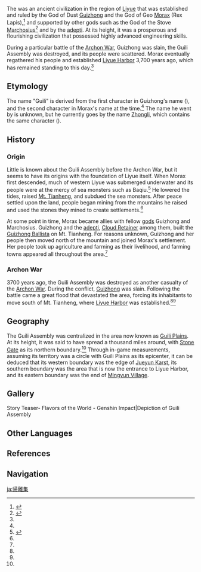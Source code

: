 {{Terminology Infobox
|image        = Guili Assembly.png
|type         = Ancient Civilizations
|type2        = Lore
|region       = Liyue
}}
The {{Lang|'''Guili Assembly'''|zh=归离集|zh_rm=Guīlí-jí}} was an ancient civilization in the region of [[Liyue]] that was established and ruled by the God of Dust [[Guizhong]] and the God of Geo [[Morax]] (Rex Lapis),<ref name="STC1">{{Ref/Book|Stone Tablet Compilations: Vol. I}}</ref> and supported by other gods such as the God of the Stove [[Marchosius]]<ref name="MoonMerry2">{{Ref/Quest|Three to Get Ready, and Here We Go}}</ref> and by the [[adepti]]. At its height, it was a prosperous and flourishing civilization that possessed highly advanced engineering skills.

During a particular battle of the [[Archon War]], Guizhong was slain, the Guili Assembly was destroyed, and its people were scattered. Morax eventually regathered his people and established [[Liyue Harbor]] 3,700 years ago, which has remained standing to this day.<ref name="STC1" />

==Etymology==
The name "Guili" is derived from the first character in Guizhong's name ({{zh|'''归'''终}}), and the second character in Morax's name at the time.<ref name="STC1" /> The name he went by is unknown, but he currently goes by the name [[Zhongli]], which contains the same character ({{zh|钟'''离'''}}).

==History==
===Origin===
Little is known about the Guili Assembly before the Archon War, but it seems to have its origins with the foundation of Liyue itself. When Morax first descended, much of western Liyue was submerged underwater and its people were at the mercy of sea monsters such as Baqiu.<ref>{{Ref/Weapon|Primordial Jade Winged-Spear}}</ref> He lowered the tides, raised [[Mt. Tianheng]], and subdued the sea monsters. After peace settled upon the land, people began mining from the mountains he raised and used the stones they mined to create settlements.<ref name="STC1" />

At some point in time, Morax became allies with fellow [[gods]] Guizhong and Marchosius. Guizhong and the [[adepti]], [[Cloud Retainer]] among them, built the [[Guizhong Ballista]] on Mt. Tianheng. For reasons unknown, Guizhong and her people then moved north of the mountain and joined Morax's settlement. Her people took up agriculture and farming as their livelihood, and farming towns appeared all throughout the area.<ref name="STC1" />

===Archon War===
3700 years ago, the Guili Assembly was destroyed as another casualty of the [[Archon War]]. During the conflict, [[Guizhong]] was slain. Following the battle came a great flood that devastated the area, forcing its inhabitants to move south of Mt. Tianheng, where [[Liyue Harbor]] was established.<ref name="STC1" /><ref name="MoonMerry2" />
<!--
===Present Day===

==Culture==
===Architecture and Design===
===Botany===
===Technology===
-->
==Geography==
The Guili Assembly was centralized in the area now known as [[Guili Plains]]. At its height, it was said to have spread a thousand miles around, with [[Stone Gate]] as its northern boundary.<ref name="STC1" /> Through in-game measurements, assuming its territory was a circle with Guili Plains as its epicenter, it can be deduced that its western boundary was the edge of [[Jueyun Karst]], its southern boundary was the area that is now the entrance to Liyue Harbor, and its eastern boundary was the end of [[Mingyun Village]].

==Gallery==
<gallery>
Story Teaser- Flavors of the World - Genshin Impact|Depiction of Guili Assembly
</gallery>

==Other Languages==
{{Other Languages
|en       = Guili Assembly
|zhs      = 归离集
|zhs_rm   = Guīlí-jí
|zht      = 歸離集
|zht_rm   = Guīlí-jí
|zh_tl    = Gathering of Returning and Departure
|zh_note  = Derives from the {{Lang|first character|zh-Hans=归|zh-Hant=歸|zh-Hant_rm=guī}} of Guizhong's name, and {{Lang|one of the characters of Morax's name at the time|zh-Hans=离|zh-Hant=離|zh-Hant_rm=lí}}.<ref name="STC1" />
|ja       = {{Rubi|帰|き|離|り|集|しゅう}}
|ja_rm    = Kiri-shuu<ref>{{Ref/Quest|One for the Foodies, Two for the Show|note=Japanese Voice-Over}}</ref>
|ja_tl    = Gathering of Returning and Departure{{Sino|ja}}
|ko       = {{tt|귀리집|歸離集}}
|ko_rm    = Gwiri-jip
|ko_tl    = Gathering of Returning and Departure{{Sino|ko}}
|es       = Congregación de Guili
|es_tl    = Congregation of Guili
|fr       = Agora Guili
|fr_tl    = Guili {{w|Agora}}
|ru       = Ассамблея Гуйли
|ru_tl    = Guili Assembly
|th       = Guili Assembly
|vi       = {{tt|Quy Li Tập|归离集}}
|vi_tl    = Gathering of Returning and Departure{{Sino|vi}}
|de       = Guili-Stätte
|de_tl    = Guili Site
|id       = Guili Assembly
|pt       = Assembleia de Guili
|pt_tl    = Assembly of Guili
|tr       = 
|tr_tl    = 
|it       = 
|it_tl    = 
}}

==References==
{{Reflist}}

==Navigation==
{{Lore Navbox|Civilization}}

[[ja:帰離集]]